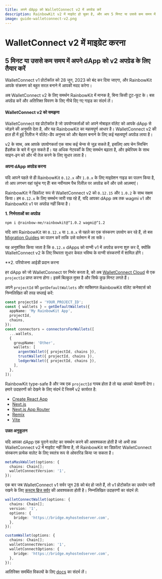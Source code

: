 ```yaml
---
title: अपने dApp को WalletConnect v2 में अपग्रेड करें
description: RainbowKit v2 में माइग्रेट हो चुका है, और आप 5 मिनट या उससे कम समय में अपने dApp की तैयारी कर सकते हैं
image: guide-walletconnect-v2.png
---
```


# WalletConnect v2 में माइग्रेट करना

## 5 मिनट या उससे कम समय में अपने dApp को v2 अपग्रेड के लिए तैयार करें

WalletConnect v1 प्रोटोकॉल को 28 जून, 2023 को बंद कर दिया जाएगा, और RainbowKit आपके संक्रमण को बहुत सरल बनाने में आपकी मदद करेगा।

अब WalletConnect v2 के लिए समर्थन RainbowKit में मानक है, बिना किसी टूट-फूट के। बस अपग्रेड करें और अतिरिक्त विवरण के लिए नीचे दिए गए गाइड का संदर्भ लें।

#### WalletConnect v2 को समझना

WalletConnect वह प्रोटोकॉल है जो उपयोगकर्ताओं को अपने मोबाइल वॉलेट को आपके dApp से जोड़ने की अनुमति देता है, और यह RainbowKit का महत्वपूर्ण आधार है। WalletConnect v2 की हाल ही में हुई रिलीज ने वॉलेट-डैप अनुभव को और बेहतर बनाने के लिए कई महत्वपूर्ण अपग्रेड लाया है।

v2 के साथ, अब आपके उपयोगकर्ता एक साथ कई चेन्स से जुड़ सकते हैं, इसलिए आप चेन स्विचिंग हैंडशेक के बारे में भूल सकते हैं। यह अधिक नेटवर्कों के लिए समर्थन बढ़ाता है, और इथेरियम के साथ साइन-इन को और भी तेज़ करने के लिए सुधार लाता है।

#### अपना dApp अपग्रेड करना

यदि आपने पहले से ही RainbowKit `0.12.x` और `1.0.x` के लिए माइग्रेशन गाइड का पालन किया है, तो आप लगभग वहां पहुंच गए हैं! बस नवीनतम पैच रिलीज़ पर अपग्रेड करें और उसे आज़माएं।

RainbowKit ने डिफ़ॉल्ट रूप से WalletConnect v2 को `0.12.15` और `1.0.2` के साथ सक्षम किया। हम `0.12.x` के लिए समर्थन जारी रख रहे हैं, यदि आपका dApp अब तक wagmi v1 और RainbowKit v1 पर अपग्रेड नहीं किया है।

**1. निर्भरताओं का अपग्रेड**

```bash
npm i @rainbow-me/rainbowkit@^1.0.2 wagmi@^1.2
```

यदि आप RainbowKit का `0.12.x` या `1.0.x` से पहले का एक संस्करण उपयोग कर रहे हैं, तो बस [Migration Guides](/docs/migration-guide) का पालन करें ताकि उसे वर्तमान में ला सकें।

यह अनुशंसित किया जाता है कि `0.12.x` dApps को वाग्मी v1 में अपग्रेड करना शुरु कर दें, क्योंकि WalletConnect v2 के लिए स्थिरता सुधार केवल भविष्य के वाग्मी संस्करणों में शामिल होंगे।

\*\*2. परियोजना आईडी प्रदान करना

हर dApp को जो WalletConnect पर निर्भर करता है, को अब [WalletConnect Cloud](https://cloud.walletconnect.com/) से एक `projectId` प्राप्त करना होगा। इसमें बिल्कुल मुफ्त है और सिर्फ कुछ मिनट लगते हैं।

अपने `projectId` को `getDefaultWallets` और व्यक्तिगत RainbowKit वॉलेट कनेक्टर्स को निम्नलिखित की तरह सप्लाई करें:

```ts
const projectId = 'YOUR_PROJECT_ID';
const { wallets } = getDefaultWallets({
  appName: 'My RainbowKit App',
  projectId,
  chains,
});
const connectors = connectorsForWallets([
  ...wallets,
  {
    groupName: 'Other',
    wallets: [
      argentWallet({ projectId, chains }),
      trustWallet({ projectId, chains }),
      ledgerWallet({ projectId, chains }),
    ],
  },
]);
```

RainbowKit type-safe है और जब एक `projectId` गायब होता है तो यह आपको चेतावनी देगा। हमारे उदाहरणों को देखने के लिए संदर्भ दें जिसमें v2 कार्यरत है:

-   [Create React App](https://codesandbox.io/p/sandbox/github/rainbow-me/rainbowkit/tree/main/examples/with-create-react-app)
-   [Next.js](https://codesandbox.io/p/sandbox/github/rainbow-me/rainbowkit/tree/main/examples/with-next)
-   [Next.js App Router](https://codesandbox.io/p/sandbox/github/rainbow-me/rainbowkit/tree/main/examples/with-next-app)
-   [Remix](https://codesandbox.io/p/sandbox/github/rainbow-me/rainbowkit/tree/main/examples/with-remix)
-   [Vite](https://codesandbox.io/p/sandbox/github/rainbow-me/rainbowkit/tree/main/examples/with-vite)

#### उन्नत अनुकूलन

यदि आपका dApp एक पुराने वालेट का समर्थन करने की आवश्यकता होती है जो अभी तक WalletConnect v2 में माइग्रेट नहीं किया है, तो RainbowKit का डिफ़ॉल्ट WalletConnect संस्करण प्रत्येक वालेट के लिए स्वतंत्र रूप से ओवररिड किया जा सकता है।

```ts
metaMaskWallet(options: {
  chains: Chain[];
  walletConnectVersion: '1',
});
```

एक बार जब WalletConnect v1 सर्वर जून 28 को बंद हो जाते हैं, तो v1 प्रोटोकॉल का उपयोग जारी रखने के लिए [कस्टम ब्रिज सर्वर](https://docs.walletconnect.com/1.0/bridge-server) की आवश्यकता होती है। निम्नलिखित उदाहरणों का संदर्भ लें:

```ts
walletConnectWallet(options: {
  chains: Chain[];
  version: '1',
  options: {
    bridge: 'https://bridge.myhostedserver.com',
  },
});

customWallet(options: {
  chains: Chain[];
  walletConnectVersion: '1',
  walletConnectOptions: {
    bridge: 'https://bridge.myhostedserver.com',
  },
});
```

आतिरिक्त समर्थित विकल्पों के लिए [docs](https://www.rainbowkit.com/docs/custom-wallet-list#walletconnect) का संदर्भ लें।
